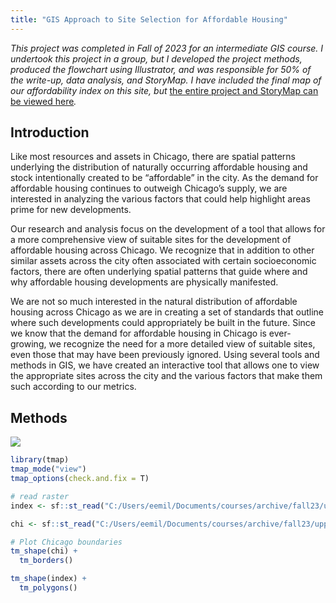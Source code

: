 ```yaml
---
title: "GIS Approach to Site Selection for Affordable Housing"
---
```


*This project was completed in Fall of 2023 for an intermediate GIS course. I undertook this project in a group, but I developed the project methods, produced the flowchart using Illustrator, and was responsible for 50% of the write-up, data analysis, and StoryMap. I have included the final map of our affordability index on this site, but* [the entire project and StoryMap can be viewed here](https://storymaps.arcgis.com/stories/932381da2b374fb4afcdc0be675b981d)*.*

## Introduction

Like most resources and assets in Chicago, there are spatial patterns underlying the distribution of naturally occurring affordable housing and stock intentionally created to be “affordable” in the city. As the demand for affordable housing continues to outweigh Chicago’s supply, we are interested in analyzing the various factors that could help highlight areas prime for new developments.

Our research and analysis focus on the development of a tool that allows for a more comprehensive view of suitable sites for the development of affordable housing across Chicago. We recognize that in addition to other similar assets across the city often associated with certain socioeconomic factors, there are often underlying spatial patterns that guide where and why affordable housing developments are physically manifested.

We are not so much interested in the natural distribution of affordable housing across Chicago as we are in creating a set of standards that outline where such developments could appropriately be built in the future. Since we know that the demand for affordable housing in Chicago is ever-growing, we recognize the need for a more detailed view of suitable sites, even those that may have been previously ignored. Using several tools and methods in GIS, we have created an interactive tool that allows one to view the appropriate sites across the city and the various factors that make them such according to our metrics.

## Methods

![](images/methods%20flowchart.png)

```r
library(tmap)
tmap_mode("view")
tmap_options(check.and.fix = T)

# read raster
index <- sf::st_read("C:/Users/eemil/Documents/courses/archive/fall23/upp462/projects/FinalProject3/FinalProject3/Mydata/project_3.gdb", layer = "suitability_polygon")

chi <- sf::st_read("C:/Users/eemil/Documents/courses/archive/fall23/upp462/projects/FinalProject3/FinalProject3/Mydata/Project_3_12_2_em.gdb", layer = "Project_OutDataset_ChicagoLimits")

# Plot Chicago boundaries
tm_shape(chi) +
  tm_borders()

tm_shape(index) +
  tm_polygons()
```
